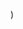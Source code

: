 
  <YouTubeLayout
    courseName="Pong"
    lessonName="Intro"
    path={useRouter().pathname}
    showNext
    videoId="FccKo0m7COo"
  />
)
